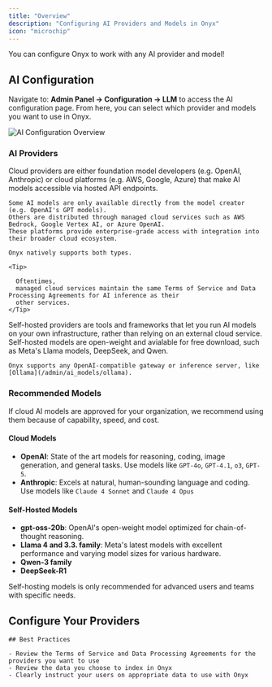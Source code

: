 ```yaml
---
title: "Overview"
description: "Configuring AI Providers and Models in Onyx"
icon: "microchip"
---
```


<Tip>
  You can configure Onyx to work with any AI provider and model!
</Tip>

## AI Configuration

Navigate to: **Admin Panel → Configuration → LLM** to access the AI configuration page. From here,
you can select which provider and models you want to use in Onyx.

<img className="rounded-image" src="/assets/admin/ai_models/ai_config_overview.png" alt="AI Configuration Overview" />

### AI Providers

<AccordionGroup>
  <Accordion title="Cloud Providers" icon="cloud">
    Cloud providers are either foundation model developers (e.g. OpenAI, Anthropic) or cloud platforms (e.g. AWS,
    Google, Azure) that make AI models accessible via hosted API endpoints.

    Some AI models are only available directly from the model creator (e.g. OpenAI's GPT models).
    Others are distributed through managed cloud services such as AWS Bedrock, Google Vertex AI, or Azure OpenAI.
    These platforms provide enterprise-grade access with integration into their broader cloud ecosystem.

    Onyx natively supports both types.

    <Tip>

      Oftentimes,
      managed cloud services maintain the same Terms of Service and Data Processing Agreements for AI inference as their
      other services.
    </Tip>
  </Accordion>

  <Accordion title="Self-Hosted Providers" icon="server">
    Self-hosted providers are tools and frameworks that let you run AI models on your own infrastructure,
    rather than relying on an external cloud service.
    Self-hosted models are open-weight and avialable for free download, such as Meta's Llama models, DeepSeek, and Qwen.

    Onyx supports any OpenAI-compatible gateway or inference server, like [Ollama](/admin/ai_models/ollama).
  </Accordion>
</AccordionGroup>

### Recommended Models

<Note>
  If cloud AI models are approved for your organization, we recommend using them because of capability, speed, and cost.
</Note>

#### Cloud Models

- **OpenAI**: State of the art models for reasoning, coding, image generation, and general tasks. Use models like `GPT-4o`, `GPT-4.1`, `o3`, `GPT-5`.
- **Anthropic**: Excels at natural, human-sounding language and coding. Use models like `Claude 4 Sonnet` and `Claude 4 Opus`

#### Self-Hosted Models

- **gpt-oss-20b**: OpenAI's open-weight model optimized for chain-of-thought reasoning.
- **Llama 4 and 3.3. family**:
  Meta's latest models with excellent performance and varying model sizes for various hardware.
- **Qwen-3 family**
- **DeepSeek-R1**

<Info>
  Self-hosting models is only recommended for advanced users and teams with specific needs.
</Info>

## Configure Your Providers

<Columns cols={3}>
  <Card title="OpenAI" icon="bolt" href="/admin/ai_models/openai"/>
    <Card title="Azure OpenAI" icon="microsoft" href="/admin/ai_models/azure_openai"/>
    <Card title="Anthropic" icon="brain" href="/admin/ai_models/anthropic"/>
    <Card title="AWS Bedrock" icon="aws" href="/admin/ai_models/bedrock"/>
    <Card title="Google Vertex AI" icon="google" href="/admin/ai_models/google_ai"/>
    <Card title="OpenAI-Compatible Providers" icon="server" href="/admin/ai_models/custom_inference_provider"/>
</Columns>

    ## Best Practices

    - Review the Terms of Service and Data Processing Agreements for the providers you want to use
    - Review the data you choose to index in Onyx
    - Clearly instruct your users on appropriate data to use with Onyx
